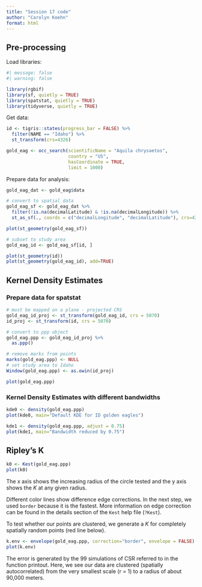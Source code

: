 ```yaml
---
title: "Session 17 code"
author: "Carolyn Koehn"
format: html
---
```


## Pre-processing

Load libraries:

```r
#| message: false
#| warning: false

library(rgbif)
library(sf, quietly = TRUE)
library(spatstat, quietly = TRUE)
library(tidyverse, quietly = TRUE)
```

Get data:

```r
id <- tigris::states(progress_bar = FALSE) %>%
  filter(NAME == "Idaho") %>%
  st_transform(crs=4326)
```

```r
gold_eag <- occ_search(scientificName = "Aquila chrysaetos",
                       country = "US",
                       hasCoordinate = TRUE,
                       limit = 1000)
```

Prepare data for analysis:

```r
gold_eag_dat <- gold_eag$data
```

```r
# convert to spatial data
gold_eag_sf <- gold_eag_dat %>%
  filter(!is.na(decimalLatitude) & !is.na(decimalLongitude)) %>%
  st_as_sf(., coords = c("decimalLongitude", "decimalLatitude"), crs=4326)

plot(st_geometry(gold_eag_sf))
```

```r
# subset to study area
gold_eag_id <- gold_eag_sf[id, ]

plot(st_geometry(id))
plot(st_geometry(gold_eag_id), add=TRUE)
```

## Kernel Density Estimates

### Prepare data for spatstat

```r
# must be mapped on a plane - projected CRS
gold_eag_id_proj <- st_transform(gold_eag_id, crs = 5070)
id_proj <- st_transform(id, crs = 5070)
```

```r
# convert to ppp object
gold_eag.ppp <- gold_eag_id_proj %>%
  as.ppp()

# remove marks from points
marks(gold_eag.ppp) <- NULL
# set study area to Idaho
Window(gold_eag.ppp) <- as.owin(id_proj)

plot(gold_eag.ppp)
```

### Kernel Density Estimates with different bandwidths

```r
kde0 <- density(gold_eag.ppp)
plot(kde0, main="Default KDE for ID golden eagles")

kde1 <- density(gold_eag.ppp, adjust = 0.75)
plot(kde1, main="Bandwidth reduced by 0.75")
```

## Ripley's K

```r
k0 <- Kest(gold_eag.ppp)
plot(k0)
```

The x axis shows the increasing radius of the circle tested and the y axis shows the $K$ at any given radius.

Different color lines show difference edge corrections. In the next step, we used `border` because it is the fastest. More information on edge correction can be found in the details section of the `Kest` help file (`?Kest`).

To test whether our points are clustered, we generate a $K$ for completely spatially random points (red line below).

```r
k.env <- envelope(gold_eag.ppp, correction="border", envelope = FALSE)
plot(k.env)
```

The error is generated by the 99 simulations of CSR referred to in the function printout. Here, we see our data are clustered (spatially autocorrelated) from the very smallest scale (r = 1) to a radius of about 90,000 meters.
